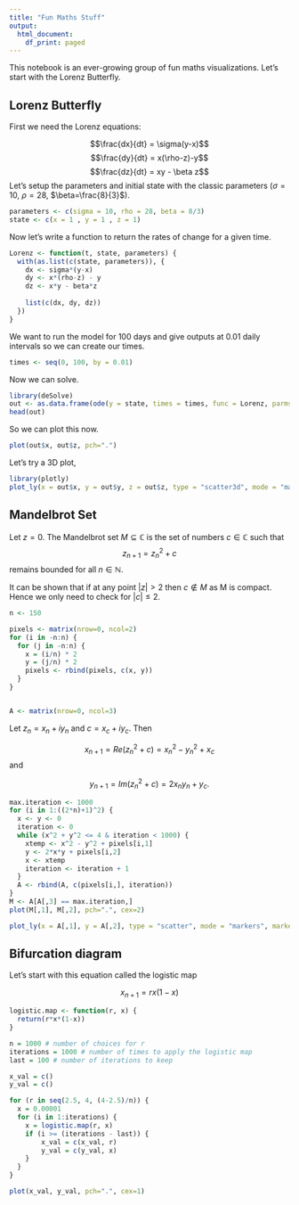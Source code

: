 ```yaml
---
title: "Fun Maths Stuff"
output:
  html_document:
    df_print: paged
---
```


This notebook is an ever-growing group of fun maths visualizations. Let's start with the Lorenz Butterfly.

## Lorenz Butterfly

First we need the Lorenz equations:

$$\frac{dx}{dt} = \sigma(y-x)$$
$$\frac{dy}{dt} = x(\rho-z)-y$$
$$\frac{dz}{dt} = xy - \beta z$$
Let's setup the parameters and initial state with the classic parameters ($\sigma=10$, $\rho=28$, $\beta=\frac{8}{3}$).
```r
parameters <- c(sigma = 10, rho = 28, beta = 8/3)
state <- c(x = 1 , y = 1 , z = 1)
```
Now let's write a function to return the rates of change for a given time.

```r
Lorenz <- function(t, state, parameters) {
  with(as.list(c(state, parameters)), {
    dx <- sigma*(y-x)
    dy <- x*(rho-z) - y
    dz <- x*y - beta*z
    
    list(c(dx, dy, dz))
  })
}
```

We want to run the model for 100 days and give outputs at 0.01 daily intervals so we can create our times.

```r
times <- seq(0, 100, by = 0.01)
```

Now we can solve.

```r
library(deSolve)
out <- as.data.frame(ode(y = state, times = times, func = Lorenz, parms = parameters, method = "euler"))
head(out)
```
So we can plot this now.

```r
plot(out$x, out$z, pch=".")
```
Let's try a 3D plot,

```r
library(plotly)
plot_ly(x = out$x, y = out$y, z = out$z, type = "scatter3d", mode = "markers", marker = list(size=1))
```
## Mandelbrot Set

Let $z = 0$. The Mandelbrot set $M \subseteq \mathbb{C}$ is the set of numbers $c \in \mathbb{C}$ such that
$$z_{n+1} = z_n^2 + c$$
remains bounded for all $n \in \mathbb{N}.$

It can be shown that if at any point $|z| > 2$ then $c \notin M$ as M is compact. Hence we only need to check for $|c| \leq 2$.

```r
n <- 150

pixels <- matrix(nrow=0, ncol=2)
for (i in -n:n) {
  for (j in -n:n) {
    x = (i/n) * 2
    y = (j/n) * 2
    pixels <- rbind(pixels, c(x, y))
  }
}


A <- matrix(nrow=0, ncol=3)
```

Let $z_n = x_n + iy_n$ and $c = x_c +iy_c$. Then

$$ x_{n+1} = Re(z_n^2 + c) = x_n^2 - y_n^2 + x_c $$
and

$$ y_{n+1} = Im(z_n^2 + c) = 2x_ny_n + y_c. $$


```r
max.iteration <- 1000
for (i in 1:((2*n)+1)^2) {
  x <- y <- 0
  iteration <- 0
  while (x^2 + y^2 <= 4 & iteration < 1000) {
    xtemp <- x^2 - y^2 + pixels[i,1]
    y <- 2*x*y + pixels[i,2]
    x <- xtemp
    iteration <- iteration + 1
  }
  A <- rbind(A, c(pixels[i,], iteration))
}
M <- A[A[,3] == max.iteration,]
plot(M[,1], M[,2], pch=".", cex=2)
```
```r
plot_ly(x = A[,1], y = A[,2], type = "scatter", mode = "markers", marker = list(size=3), color=A[,3])
```

## Bifurcation diagram

Let's start with this equation called the logistic map

$$x_{n+1} = rx(1-x)$$
```r
logistic.map <- function(r, x) {
  return(r*x*(1-x))
}

n = 1000 # number of choices for r
iterations = 1000 # number of times to apply the logistic map
last = 100 # number of iterations to keep

x_val = c()
y_val = c()

for (r in seq(2.5, 4, (4-2.5)/n)) {
  x = 0.00001
  for (i in 1:iterations) {
    x = logistic.map(r, x)
    if (i >= (iterations - last)) {
        x_val = c(x_val, r)
        y_val = c(y_val, x)
    }
  }
}

plot(x_val, y_val, pch=".", cex=1)
```
